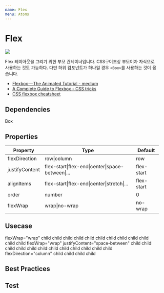 ```yaml
---
name: Flex
menu: Atoms
---
```



# Flex

<Image src="https://cdn-images-1.medium.com/max/2000/1*wyQwuPQq3CBP4p8lDX4sGQ.gif"/>

Flex 레이아웃을 그리기 위한 부모 컨테이너입니다. CSS구이조상 부모이자 자식으로 사용하는 것도 가능하다. 
다만 하위 컴포넌트가 하나일 경우  `<Box>`를 사용하는 것이 옳습니다.

- [Flexbox — The Animated Tutorial - medium](https://medium.com/@js_tut/flexbox-the-animated-tutorial-8075cbe4c1b2)
- [A Complete Guide to Flexbox - CSS tricks](https://css-tricks.com/snippets/css/a-guide-to-flexbox/)
- [CSS flexbox cheatsheet](https://devhints.io/css-flexbox)

## Dependencies
<App>
<Flex>
<Chip bg="blue.deep" color="#FFF">Box</Chip>
</Flex>
</App>

## Properties

|Property|Type|Default|
|-|-|-|
| flexDirection | row\|column | row |
| justifyContent | flex-start\|flex-end\|center\|space-between\|...| flex-start |
| alignItems | flex-start\|flex-end\|center\|stretch\|... | flex-start |
| order | number | 0 |
| flexWrap | wrap\|no-wrap | no-wrap |


## Usecase



<Playground>
  <App>
    <Box bg="black.standard" p={1}>
      <Text center color="#fff">
        flexWrap="wrap"
      </Text>
    </Box>
    <Flex bg="black._5" flexWrap="wrap">
      <Box bg="black.half" color="#fff" m={2} p={2}>child</Box>
      <Box bg="black.half" color="#fff" m={2} p={2}>child</Box>
      <Box bg="black.half" color="#fff" m={2} p={2}>child</Box>
      <Box bg="black.half" color="#fff" m={2} p={2}>child</Box>
      <Box bg="black.half" color="#fff" m={2} p={2}>child</Box>
      <Box bg="black.half" color="#fff" m={2} p={2}>child</Box>
      <Box bg="black.half" color="#fff" m={2} p={2}>child</Box>
      <Box bg="black.half" color="#fff" m={2} p={2}>child</Box>
      <Box bg="black.half" color="#fff" m={2} p={2}>child</Box>
      <Box bg="black.half" color="#fff" m={2} p={2}>child</Box>
      <Box bg="black.half" color="#fff" m={2} p={2}>child</Box>
      <Box bg="black.half" color="#fff" m={2} p={2}>child</Box>
    </Flex>
  </App>
</Playground>

<Playground>
  <App>
    <Box bg="black.standard" p={1}>
      <Text center color="#fff">
        flexWrap="wrap" justifyContent="space-between"
      </Text>
    </Box>
    <Flex bg="black._5" flexWrap="wrap" justifyContent="space-between">
      <Box bg="black.half" color="#fff" m={2} p={2}>child</Box>
      <Box bg="black.half" color="#fff" m={2} p={2}>child</Box>
      <Box bg="black.half" color="#fff" m={2} p={2}>child</Box>
      <Box bg="black.half" color="#fff" m={2} p={2}>child</Box>
      <Box bg="black.half" color="#fff" m={2} p={2}>child</Box>
      <Box bg="black.half" color="#fff" m={2} p={2}>child</Box>
      <Box bg="black.half" color="#fff" m={2} p={2}>child</Box>
      <Box bg="black.half" color="#fff" m={2} p={2}>child</Box>
      <Box bg="black.half" color="#fff" m={2} p={2}>child</Box>
      <Box bg="black.half" color="#fff" m={2} p={2}>child</Box>
      <Box bg="black.half" color="#fff" m={2} p={2}>child</Box>
      <Box bg="black.half" color="#fff" m={2} p={2}>child</Box>
    </Flex>
  </App>
</Playground>

<Playground>
  <App>
    <Box bg="black.standard" p={1}>
      <Text center color="#fff">
        flexDirection="column"
      </Text>
    </Box>
    <Flex bg="black._5" flexDirection="column">
      <Box bg="black.half" color="#fff" m={2} p={2}>child</Box>
      <Box bg="black.half" color="#fff" m={2} p={2}>child</Box>
      <Box bg="black.half" color="#fff" m={2} p={2}>child</Box>
      <Box bg="black.half" color="#fff" m={2} p={2}>child</Box>
    </Flex>
  </App>
</Playground>

## Best Practices


## Test